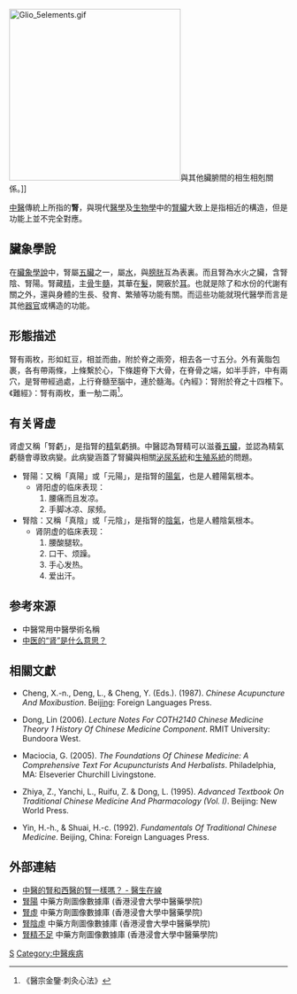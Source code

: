 [[File:Glio_5elements.gif|310px]]與其他臟腑間的相生相剋關係。]]

[[中醫|中醫]]傳統上所指的'''腎'''，與現代[[醫學|醫學]]及[[生物學|生物學]]中的[[腎臟|腎臟]]大致上是指相近的構造，但是功能上並不完全對應。

==臟象學說==
在[[臟腑|臟象學說]]中，腎屬[[五臟|五臟]]之一，屬[[水|水]]，與[[膀胱|膀胱]]互為表裏。而且腎為水火之臟，含腎陰、腎陽。腎藏[[精|精]]，主[[骨|骨]]生[[髓|髓]]，其華在[[髮|髮]]，開竅於[[耳|耳]]。也就是除了和水份的代謝有關之外，還與身體的生長、發育、繁殖等功能有關。而這些功能就現代醫學而言是其他[[器官|器官]]或構造的功能。

==形態描述==
腎有兩枚，形如虹豆，相並而曲，附於脊之兩旁，相去各一寸五分。外有黃脂包裹，各有帶兩條，上條繫於心，下條趨脊下大骨，在脊骨之端，如半手許，中有兩穴，是腎帶經過處，上行脊髓至腦中，連於髓海。《內經》：腎附於脊之十四椎下。《難經》：腎有兩枚，重一觔二兩<ref>《醫宗金鑒·刺灸心法》</ref>。

==有关肾虚==
{{主条目消歧義|本段落简单介绍肾虚，如欲查看详情，请查看「'''[[肾虚|肾虚]]'''」。}}

肾虚又稱「腎虧」，是指腎的[[精|精]]氣虧損。中醫認為腎精可以滋養[[五臟|五臟]]，並認為精氣虧髓會導致病變。此病變涵蓋了腎臟與相關[[泌尿系統|泌尿系統]]和[[生殖系統|生殖系統]]的問題。
*腎陽：又稱「真陽」或「元陽」，是指腎的[[陽氣|陽氣]]，也是人體陽氣根本。
**肾阳虚的临床表现：
**#腰痛而且发凉。
**#手脚冰凉、尿频。
*腎陰：又稱「真陰」或「元陰」，是指腎的[[陰氣|陰氣]]，也是人體陰氣根本。
**肾阴虚的临床表现：
**#腰酸腿软。
**#口干、烦躁。
**#手心发热。
**#爱出汗。

==参考來源==
{{reflist|2}}
*中醫常用中醫學術名稱
*[https://web.archive.org/web/20070919214241/http://tech.icxo.com/htmlnews/2005/05/17/596142.htm 中医的“肾”是什么意思？]

==相關文獻==
*Cheng, X.-n., Deng, L., & Cheng, Y. (Eds.). (1987). ''Chinese Acupuncture And Moxibustion''. Bei[[jing_(TCM)|jing]]: Foreign Languages Press.

*Dong, Lin (2006). ''Lecture Notes For COTH2140 Chinese Medicine Theory 1 History Of Chinese Medicine Component''. RMIT University: Bundoora West.

*Maciocia, G. (2005). ''The Foundations Of Chinese Medicine: A Comprehensive Text For Acupuncturists And Herbalists''. Philadelphia, MA: Elseverier Churchill Livingstone.

*Zhiya, Z., Yanchi, L., Ruifu, Z. & Dong, L. (1995). ''Advanced Textbook On Traditional Chinese Medicine And Pharmacology (Vol. I) ''. Beijing: New World Press.

*Yin, H.-h., & Shuai, H.-c. (1992). ''Fundamentals Of Traditional Chinese Medicine''. Beijing, China: Foreign Languages Press.

==外部連結==
*[http://sbzhz.d.51daifu.com/2006/1103/634BDD1647T0I97419.shtml  中醫的腎和西醫的腎一樣嗎？ - 醫生在線]
*[https://sys02.lib.hkbu.edu.hk/cmfid/index.asp?query=all%2Ccontains%2C%E8%85%8E%E9%99%BD&facet=type_&lang=cht 腎陽] 中藥方劑圖像數據庫 (香港浸會大學中醫藥學院) {{zh}}{{en}}
*[https://sys02.lib.hkbu.edu.hk/cmfid/index.asp?query=all%2Ccontains%2C%E8%85%8E%E8%99%9B&facet=type_&lang=cht 腎虛] 中藥方劑圖像數據庫 (香港浸會大學中醫藥學院) {{zh}}{{en}}
*[https://sys02.lib.hkbu.edu.hk/cmfid/index.asp?query=all%2C%2C%E8%85%8E%E9%99%B0%E8%99%9B&facet=type_&lang=cht  腎陰虛] 中藥方劑圖像數據庫 (香港浸會大學中醫藥學院) {{zh}}{{en}}
* [https://sys02.lib.hkbu.edu.hk/cmfid/index.asp?query=all%2Ccontains%2C%E8%85%8E%E7%B2%BE%E4%B8%8D%E8%B6%B3&facet=type_&lang=cht  腎精不足] 中藥方劑圖像數據庫 (香港浸會大學中醫藥學院) {{zh}}{{en}}



{{五臟六腑}}

[[Category:臟象學說|S]]
[[Category:中醫疾病|Category:中醫疾病]]